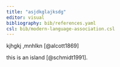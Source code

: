 ```yaml
---
title: "asjdkglajksdg"
editor: visual
bibliography: bib/references.yaml
csl: bib/modern-language-association.csl
---
```


kjhgkj ,mnhlkn [@alcott1869]

this is an island [@schmidt1991].
